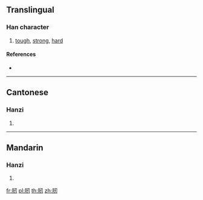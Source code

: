 {{character info/new}}
==Translingual==

===Han character===
{{Han char|rn=130|rad=肉|as=03|sn=7|four=77220|canj=BSHI}}

# [[tough]], [[strong]], [[hard]]

====References====
* {{Han ref|kx=0973.240|dkj=29262|dj=1425.190|hdz=32046.090|uh=8095|ud=32917|bh=CB74|bd=52084}}

----

==Cantonese==

===Hanzi===
{{yue-hanzi|jyut=|y=ngan6, yan6}}

# {{defn|lang=yue|sort=肉03}}

----

==Mandarin==

===Hanzi===
{{cmn-hanzi|pin=[[rèn]] ([[ren4]])|wg=jen<sup>4</sup>}}

# {{defn|lang=cmn|sort=肉03}}

[[fr:肕]]
[[pl:肕]]
[[th:肕]]
[[zh:肕]]